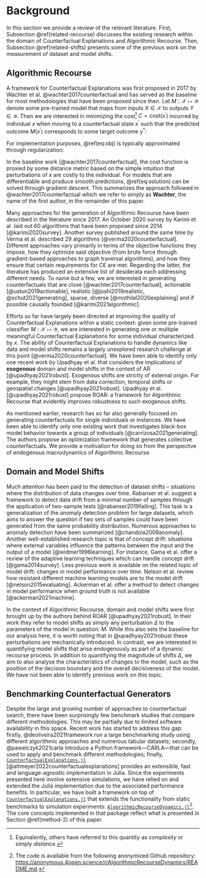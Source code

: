 # Background {#related}

In this section we provide a review of the relevant literature. First, Subsection \@ref(related-recourse) discusses the existing research within the domain of Counterfactual Explanations and Algorithmic Recourse. Then, Subsection \@ref(related-shifts) presents some of the previous work on the measurement of dataset and model shifts.

## Algorithmic Recourse {#related-recourse}

A framework for Counterfactual Explanations was first proposed in 2017 by Wachter et al. @wachter2017counterfactual and has served as the baseline for most methodologies that have been proposed since then. Let $M: \mathcal{X} \mapsto \mathcal{Y}$ denote some pre-trained model that maps from inputs $X \in \mathcal{X}$ to outputs $Y \in \mathcal{Y}$. Then we are interested in minimizing the cost^[Equivalently, others have referred to this quantity as *complexity* or simply *distance*.] $C=\text{cost}(x^\prime)$ incurred by individual $x$ when moving to a counterfactual state $x^\prime$ such that the predicted outcome $M(x^\prime)$ corresponds to some target outcome $y^*$:

\begin{equation}
\min_{x^\prime \in \mathcal{X}} \text{cost}(x^\prime) \ \ \ \mbox{s. t.} \ \ \ M(x^\prime) = y^* (\#eq:obj)
\end{equation}

For implementation purposes, \@ref(eq:obj) is typically approximated through regularization:

\begin{equation}
x^\prime = \arg \min_{x^\prime}  \text{yloss}(M(x^\prime),y^*) + \lambda \text{cost}(x^\prime) (\#eq:solution)
\end{equation}

In the baseline work [@wachter2017counterfactual], the cost function is proxied by some distance metric based on the simple intuition that perturbations of $x$ are costly to the individual. For models that are differentiable and produce smooth predictions, \@ref(eq:solution) can be solved through gradient descent. This summarizes the approach followed in @wachter2017counterfactual which we refer to simply as **Wachter**, the name of the first author, in the remainder of this paper.

Many approaches for the generation of Algorithmic Recourse have been described in the literature since 2017. An October 2020 survey by Karimi et al. laid out 60 algorithms that have been proposed since 2014 [@karimi2020survey]. Another survey published around the same time by Verma et al. described 29 algorithms [@verma2020counterfactual]. Different approaches vary primarily in terms of the objective functions they impose, how they optimize said objective (from brute force through gradient-based approaches to graph traversal algorithms), and how they ensure that certain requirements for CE are met. Regarding the latter, the literature has produced an extensive list of desiderata each addressing different needs. To name but a few, we are interested in generating counterfactuals that are close [@wachter2017counterfactual], actionable [@ustun2019actionable], realistic [@joshi2019realistic, @schut2021generating], sparse, diverse [@mothilal2020explaining] and if possible causally founded [@karimi2021algorithmic].

Efforts so far have largely been directed at improving the quality of Counterfactual Explanations within a static context: given some pre-trained classifier $M: \mathcal{X} \mapsto \mathcal{Y}$, we are interested in generating one or multiple meaningful Counterfactual Explanations for some individual characterized by $x$. The ability of Counterfactual Explanations to handle dynamics like data and model shifts remains a largely unexplored research challenge at this point [@verma2020counterfactual]. We have been able to identify only one recent work by Upadhyay et al. that considers the implications of **exogenous** domain and model shifts in the context of AR [@upadhyay2021robust]. Exogenous shifts are strictly of external origin. For example, they might stem from data correction, temporal shifts or geospatial changes [@upadhyay2021robust]. Upadhyay et al. [@upadhyay2021robust] propose ROAR: a framework for Algorithmic Recourse that evidently improves robustness to such exogenous shifts.

As mentioned earlier, research has so far also generally focused on generating counterfactuals for single individuals or instances. We have been able to identify only one existing work that investigates black-box model behavior towards a group of individuals [@carrizosa2021generating]. The authors propose an optimization framework that generates collective counterfactuals. We provide a motivation for doing so from the perspective of endogenous macrodynamics of Algorithmic Recourse.


## Domain and Model Shifts {#related-shifts}

Much attention has been paid to the detection of dataset shifts – situations where the distribution of data changes over time. Rabanser et al. suggest a framework to detect data drift from a minimal number of samples through the application of two-sample tests [@rabanser2019failing]. This task is a generalization of the anomaly detection problem for large datasets, which aims to answer the question if two sets of samples could have been generated from the same probability distribution. Numerous approaches to anomaly detection have been summarized [@chandola2009anomaly]. Another well-established research topic is that of concept drift: situations where external variables influence the patterns between the input and the output of a model [@widmer1996learning]. For instance, Gama et al. offer a review of the adaptive learning techniques which can handle concept drift [@gama2014survey]. Less previous work is available on the related topic of model drift: changes in model performance over time. Nelson et al. review how resistant different machine learning models are to the model drift [@nelson2015evaluating]. Ackerman et al. offer a method to detect changes in model performance when ground truth is not available [@ackerman2021machine]. 

In the context of Algorithmic Recourse, domain and model shifts were first brought up by the authors behind ROAR [@upadhyay2021robust]. In their work they refer to model shifts as simply any perturbation $\Delta$ to the parameters of the model in question: $M$. While this also sets the baseline for our analysis here, it is worth noting that in @upadhyay2021robust these perturbations are mechanically introduced. In contrast, we are interested in quantifying model shifts that arise endogenously as part of a dynamic recourse process. In addition to quantifying the magnitude of shifts $\Delta$, we aim to also analyse the characteristics of changes to the model, such as the position of the decision boundary and the overall decisiveness of the model. We have not been able to identify previous work on this topic.

## Benchmarking Counterfactual Generators {#related-benchmark}

Despite the large and growing number of approaches to counterfactual search, there have been surprisingly few benchmark studies that compare different methodologies. This may be partially due to limited software availability in this space. Recent work has started to address this gap: firstly, @deoliveira2021framework run a large benchmarking study using different algorithmic approaches and numerous tabular datasets; secondly, @pawelczyk2021carla introduce a Python framework---CARLA---that can be used to apply and benchmark different methodologies; finally, [`CounterfactualExplanations.jl`](https://github.com/pat-alt/CounterfactualExplanations.jl) [@altmeyer2022counterfactualexplanations] provides an extensible, fast and language-agnostic implementation in Julia. Since the experiments presented here involve extensive simulations, we have relied on and extended the Julia implementation due to the associated performance benefits. In particular, we have built a framework on top of [`CounterfactualExplanations.jl`](https://github.com/pat-alt/CounterfactualExplanations.jl) that extends the functionality from static benchmarks to simulation experiments: [`AlgorithmicRecourseDynamics.jl`]((https://anonymous.4open.science/r/AlgorithmicRecourseDynamics/README.md))^[The code is available from the following anonymized Github repository: [https://anonymous.4open.science/r/AlgorithmicRecourseDynamics/README.md](https://anonymous.4open.science/r/AlgorithmicRecourseDynamics/README.md).]. The core concepts implemented in that package reflect what is presented in Section \@ref(method-2) of this paper. 


